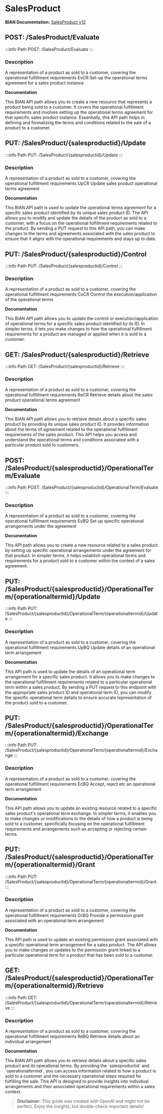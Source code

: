 # SalesProduct

**BIAN Documentation:** [SalesProduct v12](https://app.swaggerhub.com/apis/BIAN-3/SalesProduct/12.0.0)

## POST: /SalesProduct/Evaluate

:::info Path
POST: /SalesProduct/Evaluate
:::

### Description

A representation of a product as sold to a customer\, covering the operational fulfillment requirements EvCR Set\-up the operational terms agreement for a sales product instance

**Documentation**

This BIAN API path allows you to create a new resource that represents a product being sold to a customer\. It covers the operational fulfillment requirements and involves setting up the operational terms agreement for that specific sales product instance\. Essentially\, this API path helps in defining and formalizing the terms and conditions related to the sale of a product to a customer\.

## PUT: /SalesProduct/\{salesproductid\}/Update

:::info Path
PUT: /SalesProduct/\{salesproductid\}/Update
:::

### Description

A representation of a product as sold to a customer\, covering the operational fulfillment requirements UpCR Update sales product operational terms agreement

**Documentation**

This BIAN API path is used to update the operational terms agreement for a specific sales product identified by its unique sales product ID\. The API allows you to modify and update the details of the product as sold to a customer\, with a focus on the operational fulfillment requirements related to the product\. By sending a PUT request to this API path\, you can make changes to the terms and agreements associated with the sales product to ensure that it aligns with the operational requirements and stays up to date\.

## PUT: /SalesProduct/\{salesproductid\}/Control

:::info Path
PUT: /SalesProduct/\{salesproductid\}/Control
:::

### Description

A representation of a product as sold to a customer\, covering the operational fulfillment requirements CoCR Control the execution/application of the operational terms

**Documentation**

This BIAN API path allows you to update the control or execution/application of operational terms for a specific sales product identified by its ID\. In simpler terms\, it lets you make changes to how the operational fulfillment requirements for a product are managed or applied when it is sold to a customer\.

## GET: /SalesProduct/\{salesproductid\}/Retrieve

:::info Path
GET: /SalesProduct/\{salesproductid\}/Retrieve
:::

### Description

A representation of a product as sold to a customer\, covering the operational fulfillment requirements ReCR Retrieve details about the sales product operational terms agreement

**Documentation**

This BIAN API path allows you to retrieve details about a specific sales product by providing its unique sales product ID\. It provides information about the terms of agreement related to the operational fulfillment requirements of the sales product\. This API helps you access and understand the operational terms and conditions associated with a particular product sold to customers\.

## POST: /SalesProduct/\{salesproductid\}/OperationalTerm/Evaluate

:::info Path
POST: /SalesProduct/\{salesproductid\}/OperationalTerm/Evaluate
:::

### Description

A representation of a product as sold to a customer\, covering the operational fulfillment requirements EvBQ Set up specific operational arrangements under the agreement

**Documentation**

This API path allows you to create a new resource related to a sales product by setting up specific operational arrangements under the agreement for that product\. In simpler terms\, it helps establish operational terms and requirements for a product sold to a customer within the context of a sales agreement\.

## PUT: /SalesProduct/\{salesproductid\}/OperationalTerm/\{operationaltermid\}/Update

:::info Path
PUT: /SalesProduct/\{salesproductid\}/OperationalTerm/\{operationaltermid\}/Update
:::

### Description

A representation of a product as sold to a customer\, covering the operational fulfillment requirements UpBQ Update details of an operational term arrangement

**Documentation**

This API path is used to update the details of an operational term arrangement for a specific sales product\. It allows you to make changes to the operational fulfillment requirements related to a particular operational term within a sales product\. By sending a PUT request to this endpoint with the appropriate sales product ID and operational term ID\, you can modify the specific operational term details to ensure accurate representation of the product sold to a customer\.

## PUT: /SalesProduct/\{salesproductid\}/OperationalTerm/\{operationaltermid\}/Exchange

:::info Path
PUT: /SalesProduct/\{salesproductid\}/OperationalTerm/\{operationaltermid\}/Exchange
:::

### Description

A representation of a product as sold to a customer\, covering the operational fulfillment requirements EcBQ Accept\, reject etc an operational term arrangement

**Documentation**

This API path allows you to update an existing resource related to a specific sales product's operational term exchange\. In simpler terms\, it enables you to make changes or modifications to the details of how a product is being sold to a customer\, specifically focusing on the operational fulfillment requirements and arrangements such as accepting or rejecting certain terms\.

## PUT: /SalesProduct/\{salesproductid\}/OperationalTerm/\{operationaltermid\}/Grant

:::info Path
PUT: /SalesProduct/\{salesproductid\}/OperationalTerm/\{operationaltermid\}/Grant
:::

### Description

A representation of a product as sold to a customer\, covering the operational fulfillment requirements GrBQ Provide a permission grant associated with an operational term arrangement

**Documentation**

This API path is used to update an existing permission grant associated with a specific operational term arrangement for a sales product\. The API allows you to make changes or updates to the permission grant linked to a particular operational term for a product that has been sold to a customer\.

## GET: /SalesProduct/\{salesproductid\}/OperationalTerm/\{operationaltermid\}/Retrieve

:::info Path
GET: /SalesProduct/\{salesproductid\}/OperationalTerm/\{operationaltermid\}/Retrieve
:::

### Description

A representation of a product as sold to a customer\, covering the operational fulfillment requirements ReBQ Retrieve details about an individual arrangement

**Documentation**

This BIAN API path allows you to retrieve details about a specific sales product and its operational terms\. By providing the \`salesproductid\` and \`operationaltermid\`\, you can access information related to how a product is sold to a customer and the necessary operational steps required for fulfilling the sale\. This API is designed to provide insights into individual arrangements and their associated operational requirements within a sales context\.

> **Disclaimer:** This guide was created with OpenAI and might not be perfect. Enjoy the insights, but double-check important details!
